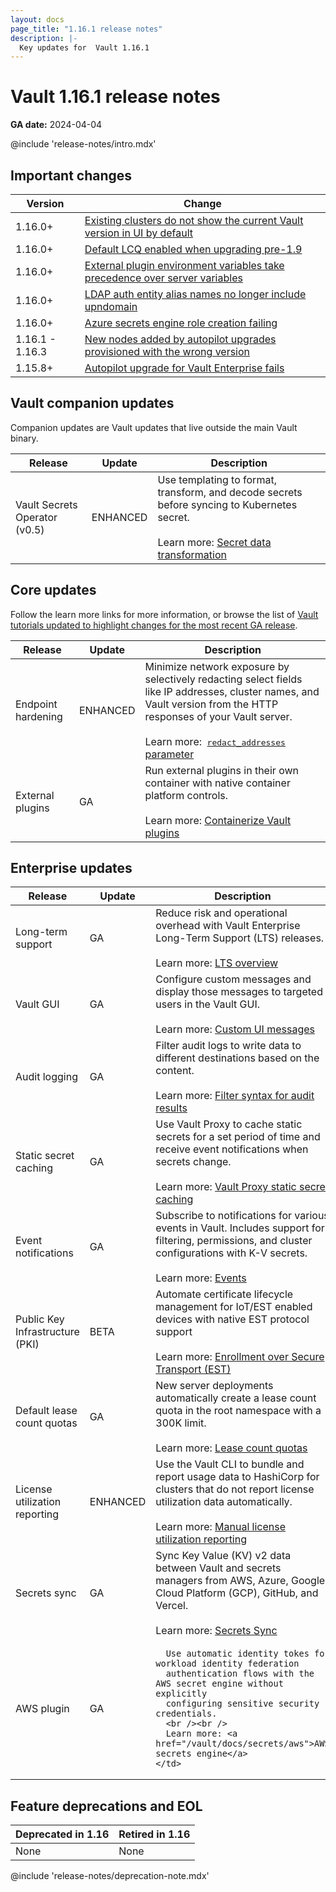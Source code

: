 ```yaml
---
layout: docs
page_title: "1.16.1 release notes"
description: |-
  Key updates for  Vault 1.16.1
---
```


# Vault 1.16.1 release notes

**GA date:** 2024-04-04

@include 'release-notes/intro.mdx'

## Important changes

| Version         | Change                                                                                                                                                                                                                             |
|-----------------|-----------------------------------------------------------------------------------------------------------------------------------------------------------------------------------------------------------------------------------|
| 1.16.0+         | [Existing clusters do not show the current Vault version in UI by default](/vault/docs/upgrading/upgrade-to-1.16.x#default-policy-changes)                                                                                                                |
| 1.16.0+         | [Default LCQ enabled when upgrading pre-1.9](/vault/docs/upgrading/upgrade-to-1.16.x#default-lcq-pre-1.9-upgrade) |
| 1.16.0+         | [External plugin environment variables take precedence over server variables](/vault/docs/upgrading/upgrade-to-1.16.x#external-plugin-variables)
| 1.16.0+         | [LDAP auth entity alias names no longer include upndomain](/vault/docs/upgrading/upgrade-to-1.16.x#ldap-auth-entity-alias-names-no-longer-include-upndomain)
| 1.16.0+         | [Azure secrets engine role creation failing](/vault/docs/upgrading/upgrade-to-1.16.x#azure-secrets-engine-role-creation-failing)
| 1.16.1 - 1.16.3 | [New nodes added by autopilot upgrades provisioned with the wrong version](/vault/docs/upgrading/upgrade-to-1.15.x#new-nodes-added-by-autopilot-upgrades-provisioned-with-the-wrong-version)
| 1.15.8+         | [Autopilot upgrade for Vault Enterprise fails](/vault/docs/upgrading/upgrade-to-1.15.x#autopilot)

## Vault companion updates

Companion updates are Vault updates that live outside the main Vault binary.

<table>
  <thead>
    <tr>
      <th style={{verticalAlign: 'middle'}}>Release</th>
      <th style={{verticalAlign: 'middle'}}>Update</th>
      <th style={{verticalAlign: 'middle'}}>Description</th>
    </tr>
  </thead>
  <tbody>

  <tr>
    <td style={{verticalAlign: 'middle'}}>
      Vault Secrets Operator (v0.5)
    </td>
    <td style={{verticalAlign: 'middle', textAlign: 'center'}}>ENHANCED</td>
    <td style={{verticalAlign: 'middle'}}>
      Use templating to format, transform, and decode secrets before syncing to
      Kubernetes secret.
      <br /><br />
      Learn more: <a href="/vault/docs/platform/k8s/vso/secret-transformation">Secret data transformation</a>
    </td>
  </tr>
  </tbody>
</table>

## Core updates

Follow the learn more links for more information, or browse the list of
[Vault tutorials updated to highlight changes for the most recent GA release](/vault/tutorials/new-release).

<table>
  <thead>
    <tr>
      <th style={{verticalAlign: 'middle'}}>Release</th>
      <th style={{verticalAlign: 'middle'}}>Update</th>
      <th style={{verticalAlign: 'middle'}}>Description</th>
    </tr>
  </thead>
  <tbody>

  <tr>
    <td style={{verticalAlign: 'middle'}}>
      Endpoint hardening
    </td>
    <td style={{verticalAlign: 'middle', textAlign: 'center'}}>ENHANCED</td>
    <td style={{verticalAlign: 'middle'}}>
      Minimize network exposure by selectively redacting select fields like IP
      addresses, cluster names, and Vault version from the HTTP responses of
      your Vault server.
      <br /><br />
      Learn more:&nbsp;
      <a href="/vault/docs/configuration/listener/tcp#redact_addresses"><tt>redact_addresses</tt> parameter</a>
    </td>
  </tr>

  <tr>
    <td style={{verticalAlign: 'middle'}}>
      External plugins
    </td>
    <td style={{verticalAlign: 'middle', textAlign: 'center'}}>GA</td>
    <td style={{verticalAlign: 'middle'}}>
      Run external plugins in their own container with native container platform
      controls.
      <br /><br />
      Learn more: <a href="/vault/docs/plugins/containerized-plugins">Containerize Vault plugins</a>
    </td>
  </tr>

  </tbody>
</table>

## Enterprise updates

<table>
  <thead>
    <tr>
      <th style={{verticalAlign: 'middle'}}>Release</th>
      <th style={{verticalAlign: 'middle'}}>Update</th>
      <th style={{verticalAlign: 'middle'}}>Description</th>
    </tr>
  </thead>
  <tbody>

  <tr>
    <td style={{verticalAlign: 'middle'}}>
      Long-term support
    </td>
    <td style={{verticalAlign: 'middle', textAlign: 'center'}}>GA</td>
    <td style={{verticalAlign: 'middle'}}>
      Reduce risk and operational overhead with Vault Enterprise Long-Term
      Support (LTS) releases.
      <br /><br />
      Learn more: <a href="/vault/docs/enterprise/lts">LTS overview</a>
    </td>
  </tr>

  <tr>
    <td style={{verticalAlign: 'middle'}}>
      Vault GUI
    </td>
    <td style={{verticalAlign: 'middle', textAlign: 'center'}}>GA</td>
    <td style={{verticalAlign: 'middle'}}>
      Configure custom messages and display those messages to targeted users in
      the Vault GUI.
        <br /><br />
        Learn more: <a href="/vault/docs/ui/custom-messages">Custom UI messages</a>
    </td>
  </tr>

  <tr>
    <td style={{verticalAlign: 'middle'}}>
      Audit logging
    </td>
    <td style={{verticalAlign: 'middle', textAlign: 'center'}}>GA</td>
    <td style={{verticalAlign: 'middle'}}>
      Filter audit logs to write data to different destinations based on the content.
      <br /><br />
      Learn more: <a href="/vault/docs/enterprise/audit/filtering">Filter syntax for audit results</a>
    </td>
  </tr>

  <tr>
    <td style={{verticalAlign: 'middle'}}>
      Static secret caching
    </td>
    <td style={{verticalAlign: 'middle', textAlign: 'center'}}>GA</td>
    <td style={{verticalAlign: 'middle'}}>
      Use Vault Proxy to cache static secrets for a set period of time and receive
      event notifications when secrets change.
      <br /><br />
      Learn more: <a href="/vault/docs/agent-and-proxy/proxy/caching/static-secret-caching">Vault Proxy static secret caching</a>
    </td>
  </tr>

  <tr>
    <td style={{verticalAlign: 'middle'}}>
      Event notifications
    </td>
    <td style={{verticalAlign: 'middle', textAlign: 'center'}}>GA</td>
    <td style={{verticalAlign: 'middle'}}>
      Subscribe to notifications for various events in Vault. Includes support
      for filtering, permissions, and cluster configurations with K-V secrets.
      <br /><br />
      Learn more: <a href="/vault/docs/concepts/events">Events</a>
    </td>
  </tr>

  <tr>
    <td style={{verticalAlign: 'middle'}}>
      Public Key Infrastructure (PKI)
    </td>
    <td style={{verticalAlign: 'middle', textAlign: 'center'}}>BETA</td>
    <td style={{verticalAlign: 'middle'}}>
      Automate certificate lifecycle management for IoT/EST enabled devices with
      native EST protocol support
      <br /><br />
      Learn more: <a href="/vault/docs/secrets/pki/est">Enrollment over Secure Transport (EST)</a>
    </td>
  </tr>

  <tr>
    <td style={{verticalAlign: 'middle'}}>
      Default lease count quotas
    </td>
    <td style={{verticalAlign: 'middle', textAlign: 'center'}}>GA</td>
    <td style={{verticalAlign: 'middle'}}>
      New server deployments automatically create a lease count quota in the
      root namespace with a 300K limit.
      <br /><br />
      Learn more: <a href="/vault/docs/enterprise/lease-count-quotas">Lease count quotas</a>
    </td>
  </tr>

  <tr>
    <td style={{verticalAlign: 'middle'}}>
      License utilization reporting
    </td>
    <td style={{verticalAlign: 'middle', textAlign: 'center'}}>ENHANCED</td>
    <td style={{verticalAlign: 'middle'}}>
      Use the Vault CLI to bundle and report usage data to HashiCorp for
      clusters that do not report license utilization data automatically.
      <br /><br />
      Learn more: <a href="/vault/docs/enterprise/license/manual-reporting">Manual license utilization reporting</a>
    </td>
  </tr>

  <tr>
    <td style={{verticalAlign: 'middle'}}>
      Secrets sync
    </td>
    <td style={{verticalAlign: 'middle', textAlign: 'center'}}>GA</td>
    <td style={{verticalAlign: 'middle'}}>
      Sync Key Value (KV) v2 data between Vault and secrets managers from AWS,
      Azure, Google Cloud Platform (GCP), GitHub, and Vercel.
      <br /><br />
      Learn more: <a href="/vault/docs/sync">Secrets Sync</a>
    </td>
  </tr>

  <tr>
    <td style={{verticalAlign: 'middle'}}>
      AWS plugin
    </td>
    <td style={{verticalAlign: 'middle', textAlign: 'center'}}>GA</td>
    <td style={{verticalAlign: 'middle'}}>
      
      Use automatic identity tokes for workload identity federation 
      authentication flows with the AWS secret engine without explicitly
      configuring sensitive security credentials.
      <br /><br />
      Learn more: <a href="/vault/docs/secrets/aws">AWS secrets engine</a>
    </td>
  </tr>

  </tbody>
</table>

## Feature deprecations and EOL

Deprecated in 1.16 | Retired in 1.16
------------------ | ---------------
None | None

@include 'release-notes/deprecation-note.mdx'
